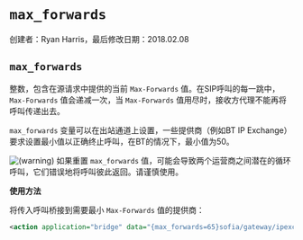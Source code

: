 # `max_forwards`

创建者：Ryan Harris，最后修改日期：2018.02.08

## `max_forwards`

整数，包含在源请求中提供的当前 `Max-Forwards` 值。在SIP呼叫的每一跳中，`Max-Forwards` 值会递减一次，当 `Max-Forwards` 值用尽时，接收方代理不能再将呼叫传递出去。

`max_forwards` 变量可以在出站通道上设置，一些提供商（例如BT IP Exchange）要求设置最小值以正确终止呼叫，在BT的情况下，最小值为50。

![(warning)](/images/icons/emoticons/warning.svg) 如果重置 `max_forwards` 值，可能会导致两个运营商之间潜在的循环呼叫，它们错误地将呼叫彼此返回。请谨慎使用。

**使用方法**

将传入呼叫桥接到需要最小 `Max-Forwards` 值的提供商：

```xml
<action application="bridge" data="{max_forwards=65}sofia/gateway/ipexchange/442920180123"/>
```